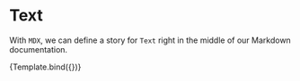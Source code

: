 <!-- Text.stories.mdx -->



<Meta title="MDX/Text" component={Text} />


# Text

With `MDX`, we can define a story for `Text` right in the middle of our
Markdown documentation.

<Canvas>
  <Story
    name="Unchecked s"
    args={{
      x: "sm",
    }}
  >
    {Template.bind({})}
  </Story>
</Canvas>
